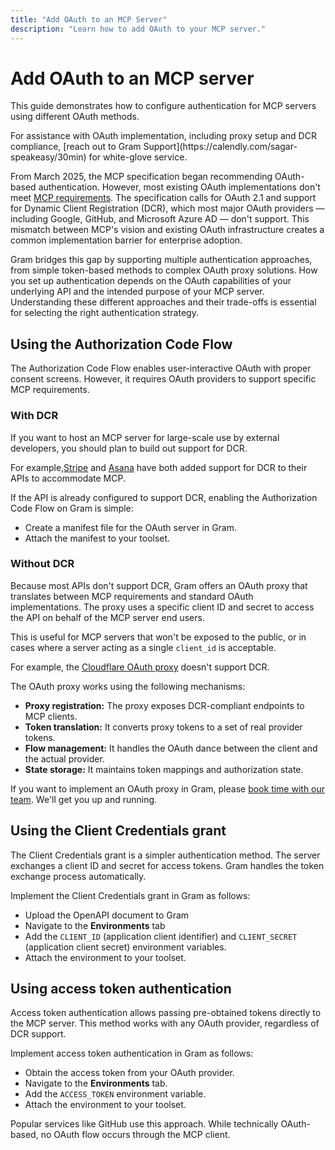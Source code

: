 ```yaml
---
title: "Add OAuth to an MCP Server"
description: "Learn how to add OAuth to your MCP server."
---
```



# Add OAuth to an MCP server

This guide demonstrates how to configure authentication for MCP servers using different OAuth methods.

<Callout title="Implementation Support" type="tip">
    For assistance with OAuth implementation, including proxy setup and DCR compliance, [reach out to Gram Support](https://calendly.com/sagar-speakeasy/30min) for white-glove service.
</Callout>

From March 2025, the MCP specification began recommending OAuth-based authentication. However, most existing OAuth implementations don't meet [MCP requirements](https://modelcontextprotocol.io/specification/draft/basic/authorization#protocol-requirements). The specification calls for OAuth 2.1 and support for Dynamic Client Registration (DCR), which most major OAuth providers — including Google, GitHub, and Microsoft Azure AD — don't support. This mismatch between MCP's vision and existing OAuth infrastructure creates a common implementation barrier for enterprise adoption.

Gram bridges this gap by supporting multiple authentication approaches, from simple token-based methods to complex OAuth proxy solutions. How you set up authentication depends on the OAuth capabilities of your underlying API and the intended purpose of your MCP server. Understanding these different approaches and their trade-offs is essential for selecting the right authentication strategy.

## Using the Authorization Code Flow

The Authorization Code Flow enables user-interactive OAuth with proper consent screens. However, it requires OAuth providers to support specific MCP requirements.

### With DCR

If you want to host an MCP server for large-scale use by external developers, you should plan to build out support for DCR.

For example,[Stripe](https://docs.stripe.com/mcp) and [Asana](https://developers.asana.com/docs/integrating-with-asanas-mcp-server) have both added support for DCR to their APIs to accommodate MCP.

If the API is already configured to support DCR, enabling the Authorization Code Flow on Gram is simple:

- Create a manifest file for the OAuth server in Gram.
- Attach the manifest to your toolset.

### Without DCR

Because most APIs don't support DCR, Gram offers an OAuth proxy that translates between MCP requirements and standard OAuth implementations. The proxy uses a specific client ID and secret to access the API on behalf of the MCP server end users.

This is useful for MCP servers that won't be exposed to the public, or in cases where a server acting as a single `client_id` is acceptable.

For example, the [Cloudflare OAuth proxy](https://blog.cloudflare.com/remote-model-context-protocol-servers-mcp/#workers-oauth-provider-an-oauth-2-1-provider-library-for-cloudflare-workers) doesn't support DCR.

The OAuth proxy works using the following mechanisms:

- **Proxy registration:** The proxy exposes DCR-compliant endpoints to MCP clients.
- **Token translation:** It converts proxy tokens to a set of real provider tokens.
- **Flow management:** It handles the OAuth dance between the client and the actual provider.
- **State storage:** It maintains token mappings and authorization state.

If you want to implement an OAuth proxy in Gram, please [book time with our team](https://calendly.com/sagar-speakeasy/30min). We'll get you up and running.

## Using the Client Credentials grant

The Client Credentials grant is a simpler authentication method. The server exchanges a client ID and secret for access tokens. Gram handles the token exchange process automatically.

Implement the Client Credentials grant in Gram as follows:

- Upload the OpenAPI document to Gram
- Navigate to the **Environments** tab
- Add the `CLIENT_ID` (application client identifier) and `CLIENT_SECRET` (application client secret) environment variables.
- Attach the environment to your toolset.

## Using access token authentication

Access token authentication allows passing pre-obtained tokens directly to the MCP server. This method works with any OAuth provider, regardless of DCR support.

Implement access token authentication in Gram as follows:

- Obtain the access token from your OAuth provider.
- Navigate to the **Environments** tab.
- Add the `ACCESS_TOKEN` environment variable.
- Attach the environment to your toolset.

Popular services like GitHub use this approach. While technically OAuth-based, no OAuth flow occurs through the MCP client.
